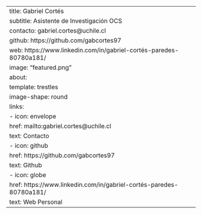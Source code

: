 ---
title: Gabriel Cortés
subtitle: Asistente de Investigación OCS
contacto: gabriel.cortes@uchile.cl
github: https://github.com/gabcortes97
web: https://www.linkedin.com/in/gabriel-cortés-paredes-80780a181/
image: "featured.png"
about:
  template: trestles
  image-shape: round
  links:
    - icon: envelope
      href: mailto:gabriel.cortes@uchile.cl
      text: Contacto
    - icon: github
      href: https://github.com/gabcortes97
      text: Github
    - icon: globe
      href: https://www.linkedin.com/in/gabriel-cortés-paredes-80780a181/
      text: Web Personal
---